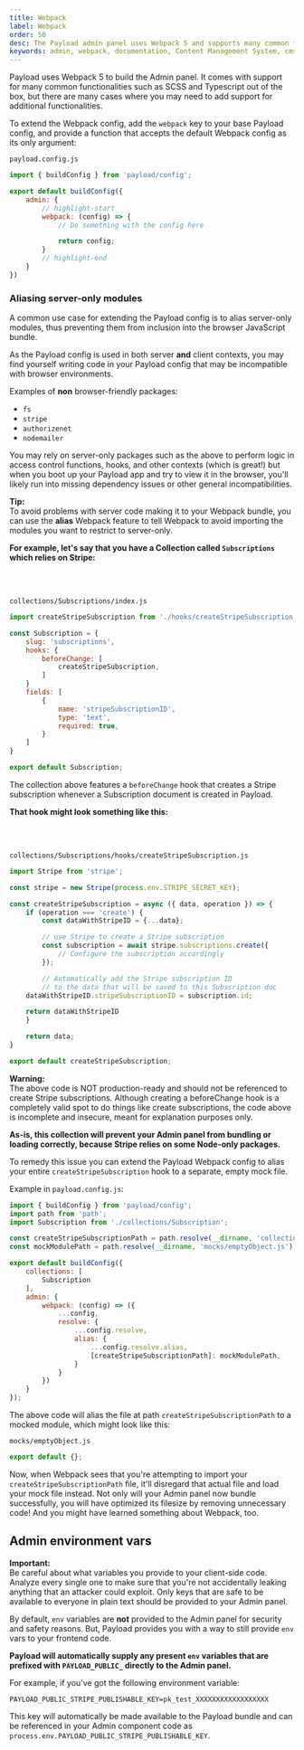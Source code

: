 ```yaml
---
title: Webpack
label: Webpack
order: 50
desc: The Payload admin panel uses Webpack 5 and supports many common functionalities such as SCSS and Typescript out of the box to give you more freedom.
keywords: admin, webpack, documentation, Content Management System, cms, headless, javascript, node, react, express
---
```


Payload uses Webpack 5 to build the Admin panel. It comes with support for many common functionalities such as SCSS and Typescript out of the box, but there are many cases where you may need to add support for additional functionalities.

To extend the Webpack config, add the `webpack` key to your base Payload config, and provide a function that accepts the default Webpack config as its only argument:

`payload.config.js`
```js
import { buildConfig } from 'payload/config';

export default buildConfig({
	admin: {
		// highlight-start
		webpack: (config) => {
			// Do something with the config here

			return config;
		}
		// highlight-end
	}
})
```

### Aliasing server-only modules

A common use case for extending the Payload config is to alias server-only modules, thus preventing them from inclusion into the browser JavaScript bundle.

As the Payload config is used in both server **and** client contexts, you may find yourself writing code in your Payload config that may be incompatible with browser environments.

Examples of **non** browser-friendly packages:

- `fs`
- `stripe`
- `authorizenet`
- `nodemailer`

You may rely on server-only packages such as the above to perform logic in access control functions, hooks, and other contexts (which is great!) but when you boot up your Payload app and try to view it in the browser, you'll likely run into missing dependency issues or other general incompatibilities.

<Banner type="success">
	<strong>Tip:</strong><br/>
	To avoid problems with server code making it to your Webpack bundle, you can use the <strong>alias</strong> Webpack feature to tell Webpack to avoid importing the modules you want to restrict to server-only.
</Banner>

<strong>For example, let's say that you have a Collection called `Subscriptions` which relies on Stripe:</strong>

<br/><br/>

`collections/Subscriptions/index.js`
```js
import createStripeSubscription from './hooks/createStripeSubscription';

const Subscription = {
	slug: 'subscriptions',
	hooks: {
		beforeChange: [
			createStripeSubscription,
		]
	}
	fields: [
		{
			name: 'stripeSubscriptionID',
			type: 'text',
			required: true,
		}
	]
}

export default Subscription;
```

The collection above features a `beforeChange` hook that creates a Stripe subscription whenever a Subscription document is created in Payload.

<strong>That hook might look something like this:</strong>

<br/><br/>

`collections/Subscriptions/hooks/createStripeSubscription.js`
```js
import Stripe from 'stripe';

const stripe = new Stripe(process.env.STRIPE_SECRET_KEY);

const createStripeSubscription = async ({ data, operation }) => {
	if (operation === 'create') {
		const dataWithStripeID = {...data};

		// use Stripe to create a Stripe subscription
		const subscription = await stripe.subscriptions.create({
			// Configure the subscription accordingly
		});

		// Automatically add the Stripe subscription ID
		// to the data that will be saved to this Subscription doc
    dataWithStripeID.stripeSubscriptionID = subscription.id;

    return dataWithStripeID
	}

	return data;
}

export default createStripeSubscription;
```

<Banner type="error">
	<strong>Warning:</strong><br/>
	The above code is NOT production-ready and should not be referenced to create Stripe subscriptions. Although creating a beforeChange hook is a completely valid spot to do things like create subscriptions, the code above is incomplete and insecure, meant for explanation purposes only.
</Banner>

**As-is, this collection will prevent your Admin panel from bundling or loading correctly, because Stripe relies on some Node-only packages.**

To remedy this issue you can extend the Payload Webpack config to alias your entire `createStripeSubscription` hook to a separate, empty mock file.

Example in `payload.config.js`:
```js
import { buildConfig } from 'payload/config';
import path from 'path';
import Subscription from './collections/Subscription';

const createStripeSubscriptionPath = path.resolve(__dirname, 'collections/Subscription/hooks/createStripeSubscription.js');
const mockModulePath = path.resolve(__dirname, 'mocks/emptyObject.js');

export default buildConfig({
	collections: [
		Subscription
	],
	admin: {
		webpack: (config) => ({
			...config,
			resolve: {
				...config.resolve,
				alias: {
					...config.resolve.alias,
					[createStripeSubscriptionPath]: mockModulePath,
				}
			}
		})
	}
});
```

The above code will alias the file at path `createStripeSubscriptionPath` to a mocked module, which might look like this:

`mocks/emptyObject.js`
```js
export default {};
```

Now, when Webpack sees that you're attempting to import your `createStripeSubscriptionPath` file, it'll disregard that actual file and load your mock file instead. Not only will your Admin panel now bundle successfully, you will have optimized its filesize by removing unnecessary code! And you might have learned something about Webpack, too.

## Admin environment vars

<Banner type="warning">
	<strong>Important:</strong><br />
	Be careful about what variables you provide to your client-side code. Analyze every single one to make sure that you're not accidentally leaking anything that an attacker could exploit. Only keys that are safe to be available to everyone in plain text should be provided to your Admin panel.
</Banner>

By default, `env` variables are **not** provided to the Admin panel for security and safety reasons. But, Payload provides you with a way to still provide `env` vars to your frontend code.

**Payload will automatically supply any present `env` variables that are prefixed with `PAYLOAD_PUBLIC_` directly to the Admin panel.**

For example, if you've got the following environment variable:

`PAYLOAD_PUBLIC_STRIPE_PUBLISHABLE_KEY=pk_test_XXXXXXXXXXXXXXXXXX`

This key will automatically be made available to the Payload bundle and can be referenced in your Admin component code as `process.env.PAYLOAD_PUBLIC_STRIPE_PUBLISHABLE_KEY`.
